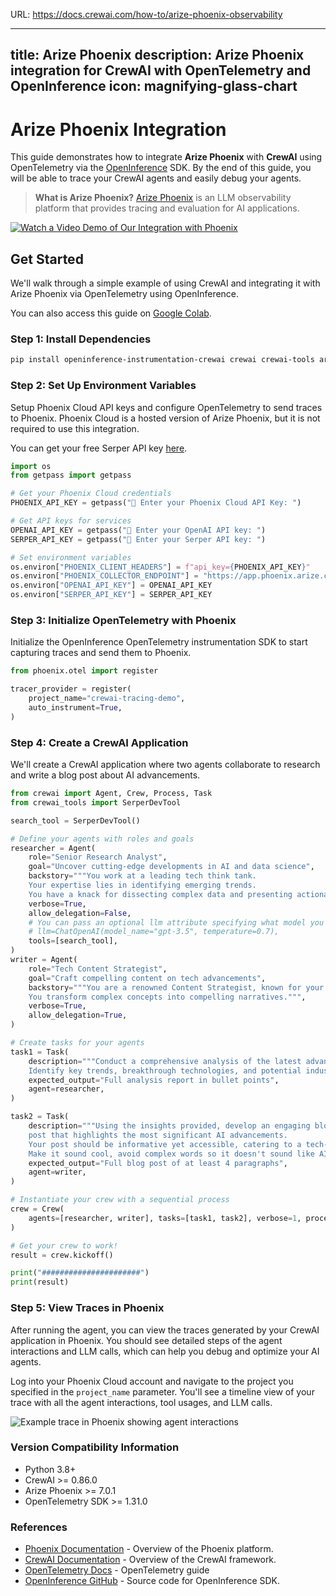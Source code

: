 URL: https://docs.crewai.com/how-to/arize-phoenix-observability

---
title: Arize Phoenix
description: Arize Phoenix integration for CrewAI with OpenTelemetry and OpenInference
icon: magnifying-glass-chart
---

# Arize Phoenix Integration

This guide demonstrates how to integrate **Arize Phoenix** with **CrewAI** using OpenTelemetry via the [OpenInference](https://github.com/openinference/openinference) SDK. By the end of this guide, you will be able to trace your CrewAI agents and easily debug your agents.

> **What is Arize Phoenix?** [Arize Phoenix](https://phoenix.arize.com) is an LLM observability platform that provides tracing and evaluation for AI applications.

[![Watch a Video Demo of Our Integration with Phoenix](https://storage.googleapis.com/arize-assets/fixtures/setup_crewai.png)](https://www.youtube.com/watch?v=Yc5q3l6F7Ww)

## Get Started

We'll walk through a simple example of using CrewAI and integrating it with Arize Phoenix via OpenTelemetry using OpenInference.

You can also access this guide on [Google Colab](https://colab.research.google.com/github/Arize-ai/phoenix/blob/main/tutorials/tracing/crewai_tracing_tutorial.ipynb).

### Step 1: Install Dependencies

```bash
pip install openinference-instrumentation-crewai crewai crewai-tools arize-phoenix-otel
```

### Step 2: Set Up Environment Variables

Setup Phoenix Cloud API keys and configure OpenTelemetry to send traces to Phoenix. Phoenix Cloud is a hosted version of Arize Phoenix, but it is not required to use this integration.

You can get your free Serper API key [here](https://serper.dev/).

```python
import os
from getpass import getpass

# Get your Phoenix Cloud credentials
PHOENIX_API_KEY = getpass("🔑 Enter your Phoenix Cloud API Key: ")

# Get API keys for services
OPENAI_API_KEY = getpass("🔑 Enter your OpenAI API key: ")
SERPER_API_KEY = getpass("🔑 Enter your Serper API key: ")

# Set environment variables
os.environ["PHOENIX_CLIENT_HEADERS"] = f"api_key={PHOENIX_API_KEY}"
os.environ["PHOENIX_COLLECTOR_ENDPOINT"] = "https://app.phoenix.arize.com" # Phoenix Cloud, change this to your own endpoint if you are using a self-hosted instance
os.environ["OPENAI_API_KEY"] = OPENAI_API_KEY
os.environ["SERPER_API_KEY"] = SERPER_API_KEY
```

### Step 3: Initialize OpenTelemetry with Phoenix

Initialize the OpenInference OpenTelemetry instrumentation SDK to start capturing traces and send them to Phoenix. 

```python
from phoenix.otel import register

tracer_provider = register(
    project_name="crewai-tracing-demo",
    auto_instrument=True,
)
```

### Step 4: Create a CrewAI Application

We'll create a CrewAI application where two agents collaborate to research and write a blog post about AI advancements.

```python
from crewai import Agent, Crew, Process, Task
from crewai_tools import SerperDevTool

search_tool = SerperDevTool()

# Define your agents with roles and goals
researcher = Agent(
    role="Senior Research Analyst",
    goal="Uncover cutting-edge developments in AI and data science",
    backstory="""You work at a leading tech think tank.
    Your expertise lies in identifying emerging trends.
    You have a knack for dissecting complex data and presenting actionable insights.""",
    verbose=True,
    allow_delegation=False,
    # You can pass an optional llm attribute specifying what model you wanna use.
    # llm=ChatOpenAI(model_name="gpt-3.5", temperature=0.7),
    tools=[search_tool],
)
writer = Agent(
    role="Tech Content Strategist",
    goal="Craft compelling content on tech advancements",
    backstory="""You are a renowned Content Strategist, known for your insightful and engaging articles.
    You transform complex concepts into compelling narratives.""",
    verbose=True,
    allow_delegation=True,
)

# Create tasks for your agents
task1 = Task(
    description="""Conduct a comprehensive analysis of the latest advancements in AI in 2024.
    Identify key trends, breakthrough technologies, and potential industry impacts.""",
    expected_output="Full analysis report in bullet points",
    agent=researcher,
)

task2 = Task(
    description="""Using the insights provided, develop an engaging blog
    post that highlights the most significant AI advancements.
    Your post should be informative yet accessible, catering to a tech-savvy audience.
    Make it sound cool, avoid complex words so it doesn't sound like AI.""",
    expected_output="Full blog post of at least 4 paragraphs",
    agent=writer,
)

# Instantiate your crew with a sequential process
crew = Crew(
    agents=[researcher, writer], tasks=[task1, task2], verbose=1, process=Process.sequential
)

# Get your crew to work!
result = crew.kickoff()

print("######################")
print(result)
```

### Step 5: View Traces in Phoenix

After running the agent, you can view the traces generated by your CrewAI application in Phoenix. You should see detailed steps of the agent interactions and LLM calls, which can help you debug and optimize your AI agents.

Log into your Phoenix Cloud account and navigate to the project you specified in the `project_name` parameter. You'll see a timeline view of your trace with all the agent interactions, tool usages, and LLM calls.

![Example trace in Phoenix showing agent interactions](https://storage.googleapis.com/arize-assets/fixtures/crewai_traces.png)


### Version Compatibility Information
- Python 3.8+
- CrewAI >= 0.86.0
- Arize Phoenix >= 7.0.1
- OpenTelemetry SDK >= 1.31.0


### References
- [Phoenix Documentation](https://docs.arize.com/phoenix/) - Overview of the Phoenix platform.
- [CrewAI Documentation](https://docs.crewai.com/) - Overview of the CrewAI framework.
- [OpenTelemetry Docs](https://opentelemetry.io/docs/) - OpenTelemetry guide
- [OpenInference GitHub](https://github.com/openinference/openinference) - Source code for OpenInference SDK.
